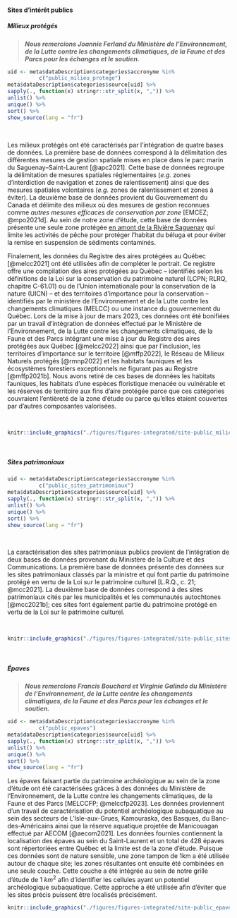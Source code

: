 #### Sites d'intérêt publics

##### Milieux protégés

> ***Nous remercions Joannie Ferland du Ministère de l'Environnement, de la Lutte contre les changements climatiques, de la Faune et des Parcs pour les échanges et le soutien.***

```r
uid <- meta$dataDescription$categories$accronyme %in% 
          c("public_milieu_protege")
meta$dataDescription$categories$source[uid] %>%
sapply(., function(x) stringr::str_split(x, ",")) %>%
unlist() %>%
unique() %>%
sort() %>%
show_source(lang = "fr")
```

<br/>

Les milieux protégés ont été caractérisés par l'intégration de quatre bases de données. La première base de données correspond à la délimitation des différentes mesures de gestion spatiale mises en place dans le parc marin du Saguenay–Saint-Laurent [@apc2021]. Cette base de données regroupe la délimitation de mesures spatiales réglementaires (*e.g.* zones d'interdiction de navigation et zones de ralentissement) ainsi que des mesures spatiales volontaires (*e.g.* zones de ralentissement et zones à éviter). La deuxième base de données provient du Gouvernement du Canada et délimite des milieux où des mesures de gestion reconnues comme *autres mesures efficaces de conservation par zone* [EMCEZ; @mpo2021d]. Au sein de notre zone d'étude, cette base de données présente une seule zone protégée [en amont de la Rivière Saguenay](https://www.dfo-mpo.gc.ca/oceans/oecm-amcepz/refuges/saguenay-fra.html) qui limite les activités de pêche pour protéger l'habitat du béluga et pour éviter la remise en suspension de sédiments contaminés.


Finalement, les données du Registre des aires protégées au Québec [@melcc2021] ont été utilisées afin de compléter le portrait. Ce registre offre une compilation des aires protégées au Québec -- identifiés selon les définitions de la Loi sur la conservation du patrimoine naturel (LCPN; RLRQ, chapitre C-61.01) ou de l'Union internationale pour la conservation de la nature (UICN) -- et des territoires d'importance pour la conservation -- identifiés par le ministère de l'Environnement et de la Lutte contre les changements climatiques (MELCC) ou une instance du gouvernement du Québec. 
Lors de la mise à jour de mars 2023, ces données ont été bonifiées par un travail d'intégration de données effectué par le Ministère de l'Environnement, de la Lutte contre les changements climatiques, de la Faune et des Parcs intégrant une mise à jour du Registre des aires protégées aux Québec [@melcc2022] ainsi que par l'inclusion, les territoires d'importance sur le territoire [@mffp2022], le Réseau de Milieux Naturels protégés [@rmnp2022] et les habitats fauniques et les écosystèmes forestiers exceptionnels ne figurant pas au Registre [@mffp2021b]. Nous avons retiré de ces bases de données les habitats fauniques, les habitats d'une espèces floristique menacée ou vulnérable et les réserves de territoire aux fins d'aire protégée parce que ces catégories couvraient l'entièreté de la zone d'étude ou parce qu'elles étaient couvertes par d'autres composantes valorisées. 

<br>

```r
knitr::include_graphics("./figures/figures-integrated/site-public_milieu_protege.png")
```

<br>


##### Sites patrimoniaux

```r
uid <- meta$dataDescription$categories$accronyme %in% 
          c("public_sites_patrimoniaux")
meta$dataDescription$categories$source[uid] %>%
sapply(., function(x) stringr::str_split(x, ",")) %>%
unlist() %>%
unique() %>%
sort() %>%
show_source(lang = "fr")
```

<br/>

La caractérisation des sites patrimoniaux publics provient de l'intégration de deux bases de données provenant du Ministère de la Culture et des Communications. La première base de données présente des données sur les sites patrimoniaux classés par la ministre et qui font partie du patrimoine protégé en vertu de la Loi sur le patrimoine culturel [L.R.Q., c. 21; @mcc2021]. La deuxième base de données correspond à des sites patrimoniaux cités par les municipalités et les communautés autochtones [@mcc2021b]; ces sites font également partie du patrimoine protégé en vertu de la Loi sur le patrimoine culturel.


<br>

```r
knitr::include_graphics("./figures/figures-integrated/site-public_sites_patrimoniaux.png")
```

<br>

##### Épaves

> ***Nous remercions Francis Bouchard et Virginie Galindo du Ministère de l’Environnement, de la Lutte contre les changements climatiques, de la Faune et des Parcs pour les échanges et le soutien.***

```r
uid <- meta$dataDescription$categories$accronyme %in% 
          c("public_epaves")
meta$dataDescription$categories$source[uid] %>%
sapply(., function(x) stringr::str_split(x, ",")) %>%
unlist() %>%
unique() %>%
sort() %>%
show_source(lang = "fr")
```

Les épaves faisant partie du patrimoine archéologique au sein de la zone d'étude ont été caractérisées grâces à des données du Ministère de l’Environnement, de la Lutte contre les changements climatiques, de la Faune et des Parcs [MELCCFP; @melccfp2023]. Les données proviennent d'un travail de caractérisation du potentiel archéologique subaquatique au sein des secteurs de L’Isle-aux-Grues, Kamouraska, des Basques, du Banc-des-Américains ainsi que la réserve aquatique projetée de Manicouagan effectué par AECOM [@aecom2021]. Les données fournies contiennent la localisation des épaves au sein du Saint-Laurent et un total de 428 épaves sont répertoriées entre Québec et la limite est de la zone d'étude. Puisque ces données sont de nature sensible, une zone tampon de 1km a été utilisée autour de chaque site; les zones résultantes ont ensuite été combinées en une seule couche. Cette couche a été intégrée au sein de notre grille d'étude de 1 $km^2$ afin d'identifier les cellules ayant un potentiel archéologique subaquatique. Cette approche a été utilisée afin d'éviter que les sites précis puissent être localisés précisément. 


```r
knitr::include_graphics("./figures/figures-integrated/site-public_epaves.png")
```

